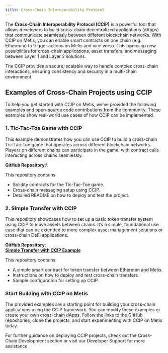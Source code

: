 ```yaml
---
title: Cross-Chain Interoperability Protocol
---
```



The **Cross-Chain Interoperability Protocol (CCIP)** is a powerful tool that allows developers to build cross-chain decentralized applications (dApps) that communicate seamlessly between different blockchain networks. With CCIP on Metis, you can enable smart contracts on one chain (e.g., Ethereum) to trigger actions on Metis and vice versa. This opens up new possibilities for cross-chain applications, asset transfers, and messaging between Layer 1 and Layer 2 solutions.

The CCIP provides a secure, scalable way to handle complex cross-chain interactions, ensuring consistency and security in a multi-chain environment.

## **Examples of Cross-Chain Projects using CCIP**

To help you get started with CCIP on Metis, we’ve provided the following examples and open-source code contributions from the community. These examples show real-world use cases of how CCIP can be implemented.

### **1. Tic-Tac-Toe Game with CCIP**

This example demonstrates how you can use CCIP to build a cross-chain Tic-Tac-Toe game that operates across different blockchain networks. Players on different chains can participate in the game, with contract calls interacting across chains seamlessly.

**GitHub Repository:**\

<Cards>
  <Card
    title="Tic-Tac-Toe CCIP Example"
    href="https://github.com/metis-edu/Community-contributions/tree/main/CCIP/Tic-Tac-Toe-CCIP"
  />
</Cards>
This repository contains:

- Solidity contracts for the Tic-Tac-Toe game.
- Cross-chain messaging setup using CCIP.
- Detailed README on how to deploy and test the project.

### **2. Simple Transfer with CCIP**

This repository showcases how to set up a basic token transfer system using CCIP to move assets between chains. It’s a simple, foundational use case that can be extended to more complex asset management solutions or cross-chain DeFi applications.

**GitHub Repository:**\
[**Simple Transfer with CCIP Example**](https://github.com/metis-edu/Community-contributions/tree/main/CCIP/simple-transfer)

This repository contains:

- A simple smart contract for token transfer between Ethereum and Metis.
- Instructions on how to deploy and test cross-chain transfers.
- Sample configuration for setting up CCIP.

### **Start Building with CCIP on Metis**

The provided examples are a starting point for building your cross-chain applications using the CCIP framework. You can modify these examples or create your own cross-chain dApps. Follow the links to the GitHub repositories, clone the projects, and start experimenting with CCIP on Metis today.

For further guidance on deploying CCIP projects, check out the Cross-Chain Development section or visit our Developer Support for more assistance.
